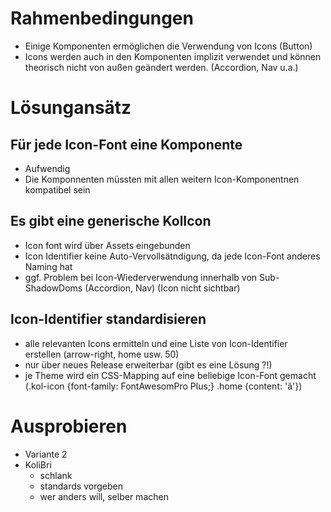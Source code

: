 
<Meta title="Icon-Font" />

# Rahmenbedingungen

- Einige Komponenten ermöglichen die Verwendung von Icons (Button)
- Icons werden auch in den Komponenten implizit verwendet und können theorisch nicht von außen geändert werden. (Accordion, Nav u.a.)

# Lösungansätz

## Für jede Icon-Font eine Komponente

- Aufwendig
- Die Komponnenten müssten mit allen weitern Icon-Komponentnen kompatibel sein

## Es gibt eine generische KolIcon

- Icon font wird über Assets eingebunden
- Icon Identifier keine Auto-Vervollsätndigung, da jede Icon-Font anderes Naming hat
- ggf. Problem bei Icon-Wiederverwendung innerhalb von Sub-ShadowDoms (Accordion, Nav) (Icon nicht sichtbar)

## Icon-Identifier standardisieren

- alle relevanten Icons ermitteln und eine Liste von Icon-Identifier erstellen (arrow-right, home usw. 50)
- nur über neues Release erweiterbar (gibt es eine Lösung ?!)
- je Theme wird ein CSS-Mapping auf eine beliebige Icon-Font gemacht (.kol-icon {font-family: FontAwesomPro Plus;} .home {content: '&#1233;'})

# Ausprobieren

- Variante 2
- KoliBri
  - schlank
  - standards vorgeben
  - wer anders will, selber machen
